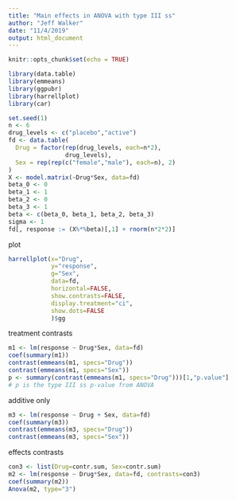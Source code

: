 ```yaml
---
title: "Main effects in ANOVA with type III ss"
author: "Jeff Walker"
date: "11/4/2019"
output: html_document
---
```


```r
knitr::opts_chunk$set(echo = TRUE)

library(data.table)
library(emmeans)
library(ggpubr)
library(harrellplot)
library(car)
```


```r
set.seed(1)
n <- 6
drug_levels <- c("placebo","active")
fd <- data.table(
  Drug = factor(rep(drug_levels, each=n*2),
                drug_levels),
  Sex = rep(rep(c("female","male"), each=n), 2)
)
X <- model.matrix(~Drug*Sex, data=fd)
beta_0 <- 0
beta_1 <- 1
beta_2 <- 0
beta_3 <- 1
beta <- c(beta_0, beta_1, beta_2, beta_3)
sigma <- 1
fd[, response := (X%*%beta)[,1] + rnorm(n*2*2)]
```

plot
```r
harrellplot(x="Drug", 
            y="response",
            g="Sex",
            data=fd,
            horizontal=FALSE,
            show.contrasts=FALSE,
            display.treatment="ci",
            show.dots=FALSE
            )$gg
```

treatment contrasts
```r
m1 <- lm(response ~ Drug*Sex, data=fd)
coef(summary(m1))
contrast(emmeans(m1, specs="Drug"))
contrast(emmeans(m1, specs="Sex"))
p <- summary(contrast(emmeans(m1, specs="Drug")))[1,"p.value"]
# p is the type III ss p-value from ANOVA
```

additive only
```r
m3 <- lm(response ~ Drug + Sex, data=fd)
coef(summary(m3))
contrast(emmeans(m3, specs="Drug"))
contrast(emmeans(m3, specs="Sex"))
```

effects contrasts
```r
con3 <- list(Drug=contr.sum, Sex=contr.sum)
m2 <- lm(response ~ Drug*Sex, data=fd, contrasts=con3)
coef(summary(m2))
Anova(m2, type="3")

```

